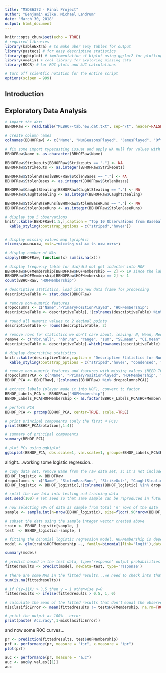 ```yaml
---
title: "MSDS6372 - Final Project"
author: "Benjamin Wilke, Michael Landrum"
date: "March 30, 2018"
output: html_document
---
```


```r
knitr::opts_chunk$set(echo = TRUE)
# required libraries
library(kableExtra) # to make uber sexy tables for output
library(pastecs) # for easy descriptive statistics
library(ggbiplot) # implementation of biplot using ggplot2 for plotting PCs
library(Amelia) # cool library for exploring missing data
library(ROCR) # for ROC plots and AUC calculations

# turn off scientfic notation for the entire script
options(scipen = 999)

```

## Introduction


## Exploratory Data Analysis

```r
# import the data
BBHOFRaw <- read.table("MLBHOF-tab.new.dat.txt", sep="\t", header=FALSE)

# create column names
colnames(BBHOFRaw) <- c("Name", "NumSeasonsPlayed", "GamesPlayed", "OfficialAtBats", "RunsScored", "Hits", "Doubles", "Triples", "HomeRuns", "RunsBattedIn", "Walks", "Strikeouts", "BattingAvg", "OnBasePct", "SluggingPct", "AdjustedProduction", "BattingRuns", "AdjustedBattingRuns", "RunsCreated", "StolenBases", "CaughtStealing", "StolenBaseRuns", "FieldingAvg", "FieldingRuns", "PrimaryPositionPlayed", "TotalPlayerRating", "HOFMembership")

# fix some import typecasting issues and apply NA null for values with "."
BBHOFRaw$Name <- as.character(BBHOFRaw$Name)

BBHOFRaw$Strikeouts[BBHOFRaw$Strikeouts == "."] <- NA
BBHOFRaw$Strikeouts <- as.integer(BBHOFRaw$Strikeouts)

BBHOFRaw$StolenBases[BBHOFRaw$StolenBases == "."] <- NA
BBHOFRaw$StolenBases <- as.integer(BBHOFRaw$StolenBases)

BBHOFRaw$CaughtStealing[BBHOFRaw$CaughtStealing == "."] <- NA
BBHOFRaw$CaughtStealing <- as.integer(BBHOFRaw$CaughtStealing)

BBHOFRaw$StolenBaseRuns[BBHOFRaw$StolenBaseRuns == "."] <- NA
BBHOFRaw$StolenBaseRuns <- as.integer(BBHOFRaw$StolenBaseRuns)

# display top 5 observations
knitr::kable(BBHOFRaw[1:5,],caption = "Top 10 Observations from Baseball Hall of Fame Data", row.names = FALSE, "html") %>%
  kable_styling(bootstrap_options = c("striped","hover"))



```


```r
# display missing values map (graphic)
missmap(BBHOFRaw, main="Missing Values in Raw Data")

# display number of NAs
sapply(BBHOFRaw, function(x) sum(is.na(x)))

```


```r
# display frequency table for did/did not get inducted into HOF
BBHOFRaw$HOFMembership[BBHOFRaw$HOFMembership == 2] <- 1# since the labels also include 2, converting those to 1, so the result is truly binary (1, 0)
BBHOFRaw$HOFMembership[BBHOFRaw$HOFMembership == 2] <- 1
count(BBHOFRaw, "HOFMembership")

# descriptive statistics, load into new data frame for processing
descriptiveTable <- stat.desc(BBHOFRaw)

# remove non-numeric features
dropcolumns <- c("Name","PrimaryPositionPlayed", "HOFMembership")
descriptiveTable <- descriptiveTable[,!(colnames(descriptiveTable) %in% dropcolumns)]

# round all numeric values to 2 decimal points
descriptiveTable <- round(descriptiveTable, 2)

# remove rows for statistics we don't care about, leaving: N, Mean, Median, Std Dev, Var, Min, Max
remove <- c("nbr.null", "nbr.na", "range", "sum", "SE.mean", "CI.mean", "coef.var")
descriptiveTable <- descriptiveTable[-which(rownames(descriptiveTable) %in% remove),]

# display descriptive statistics
knitr::kable(descriptiveTable,caption = "Descriptive Statistics for Numeric Features in the Baseball Hall of Fame Data", row.names = TRUE, "html") %>%
  kable_styling(bootstrap_options = c("striped","hover", "condensed", "responsive"))

```



```r

# remove non-numeric features and features with missing values (NEED TO REVISIT THIS)
dropcolumnsPCA <- c("Name", "PrimaryPositionPlayed", "HOFMembership", "Strikeouts", "StolenBases", "CaughtStealing", "StolenBaseRuns")
BBHOF_PCA <- BBHOFRaw[,!(colnames(BBHOFRaw) %in% dropcolumnsPCA)]

# extract labels (player made it into HOF), convert to factor
BBHOF_Labels_PCA <- BBHOFRaw["HOFMembership"]
BBHOF_Labels_PCA$HOFMembership <- as.factor(BBHOF_Labels_PCA$HOFMembership)

# perform PCA
BBHOF_PCA <- prcomp(BBHOF_PCA, center=TRUE, scale.=TRUE)

# print principal components (only the first 4 PCs)
print(BBHOF_PCA$rotation[,1:4])

# summary of principal components
summary(BBHOF_PCA)


```

```r
# plot PCs using ggbiplot
ggbiplot(BBHOF_PCA, obs.scale=1, var.scale=1, groups=BBHOF_Labels_PCA$HOFMembership, ellipse=TRUE, circle=TRUE) + theme(legend.position='top') + scale_color_discrete()

```

alright....working some logistic regression..

```r

# copy data set, remove Name from the raw data set, so it's not included in the model, also removing features to play with the model
BBHOF_logistic <- BBHOFRaw
dropcolumns <- c("Name", "StolenBaseRuns", "StrikeOuts", "CaughtStealing", "StolenBases")
BBHOF_logistic <- BBHOF_logistic[,!(colnames(BBHOF_logistic) %in% dropcolumns)]

# split the raw data into testing and training data
set.seed(100) # set seed so that same sample can be reproduced in future

# now selecting 90% of data as sample from total 'n' rows of the data  
sample <- sample.int(n=nrow(BBHOF_logistic), size=floor(.90*nrow(BBHOF_logistic)), replace=FALSE)

# subset the data using the sample integer vector created above
train <- BBHOF_logistic[sample, ]
test  <- BBHOF_logistic[-sample, ]

# fitting the binomial logistic regression model, HOFMembership is dependent, fitting using all features
model <- glm(train$HOFMembership ~., family=binomial(link='logit'),data=train)

summary(model)

# predict based on the test data, type='response' output probabilities in the form of P(y=1|X)
fittedresults <- predict(model, newdata=test, type='response')

# there are some NAs in the fitted results...we need to check into that - not sure how that's possible if I'm removing the features with NAs
sum(is.na(fittedresults))

# if P(y=1|X) > 0.5 then y = 1 otherwise y=0
fittedresults <- ifelse(fittedresults > 0.5, 1, 0)

# calculate the mean of the fitted results that don't equal the observed result - IGNORE NAs
misClasificError <- mean(fittedresults != test$HOFMembership, na.rm=TRUE) # this adds up all the instances of misclassification then divides by total (via mean)

# print the output as 100% - error
print(paste('Accuracy',1-misClasificError))


```

and now some ROC curves...

```r

pr <- prediction(fittedresults, test$HOFMembership)
prf <- performance(pr, measure = "tpr", x.measure = "fpr")
plot(prf)

auc <- performance(pr, measure = "auc")
auc <- auc@y.values[[1]]
auc


```




